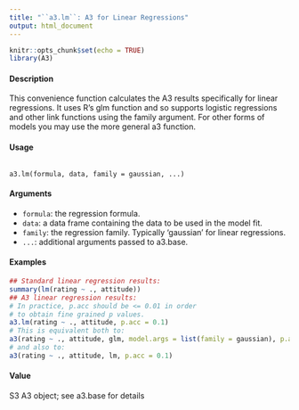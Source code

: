 ```yaml
---
title: "``a3.lm``: A3 for Linear Regressions"
output: html_document
---
```


```r
knitr::opts_chunk$set(echo = TRUE)
library(A3)
```


#### Description
This convenience function calculates the A3 results specifically for linear regressions. It uses R's glm function and so supports logistic regressions and other link functions using the family argument.
For other forms of models you may use the more general a3 function.

#### Usage 

<pre><code>
a3.lm(formula, data, family = gaussian, ...)
</code></pre>

#### Arguments 
* ``formula``: the regression formula.
* ``data``: a data frame containing the data to be used in the model fit.
* ``family``: the regression family. Typically 'gaussian' for linear regressions.
* ``...``: additional arguments  passed to a3.base.


#### Examples 
```r
## Standard linear regression results:
summary(lm(rating ~ ., attitude))
## A3 linear regression results:
# In practice, p.acc should be <= 0.01 in order
# to obtain fine grained p values.
a3.lm(rating ~ ., attitude, p.acc = 0.1)
# This is equivalent both to:
a3(rating ~ ., attitude, glm, model.args = list(family = gaussian), p.acc = 0.1)
# and also to:
a3(rating ~ ., attitude, lm, p.acc = 0.1)
```
#### Value
S3 A3 object; see a3.base for details